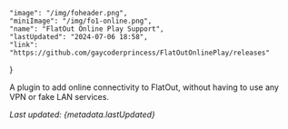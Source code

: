    "image": "/img/foheader.png",
    "miniImage": "/img/fo1-online.png",
    "name": "FlatOut Online Play Support",
    "lastUpdated": "2024-07-06 18:58",
    "link": "https://github.com/gaycoderprincess/FlatOutOnlinePlay/releases"
}

A plugin to add online connectivity to FlatOut, without having to use any VPN or fake LAN services.

_Last updated: {metadata.lastUpdated}_